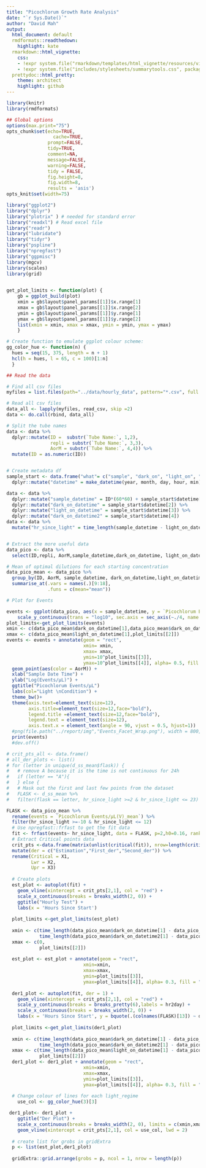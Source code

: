 ```yaml
---
title: "Picochlorum Growth Rate Analysis"
date: "`r Sys.Date()`"
author: "David Mah"
output:
  html_document: default
  rmdformats::readthedown:
    highlight: kate
  rmarkdown::html_vignette: 
    css: 
    - !expr system.file("rmarkdown/templates/html_vignette/resources/vignette.css", package = "rmarkdown")
    - !expr system.file("includes/stylesheets/summarytools.css", package = "summarytools")
  prettydoc::html_pretty:
    theme: architect
    highlight: github  
---
```



```r
library(knitr)
library(rmdformats)

## Global options
options(max.print="75")
opts_chunk$set(echo=TRUE,
	             cache=TRUE,
               prompt=FALSE,
               tidy=TRUE,
               comment=NA,
               message=FALSE,
               warning=FALSE,
               tidy = FALSE,
               fig.height=8, 
               fig.width=8,
               results = 'asis')
opts_knit$set(width=75)
```

```r
library("ggplot2")
library("dplyr")
library("plotrix" ) # needed for standard error
library("readxl") # Read excel file
library("readr") 
library("lubridate") 
library("tidyr") 
library("pspline")
library("npregfast")
library("ggpmisc")
library(mgcv)
library(scales)
library(grid)
 

get_plot_limits <- function(plot) {
    gb = ggplot_build(plot)
    xmin = gb$layout$panel_params[[1]]$x.range[1]
    xmax = gb$layout$panel_params[[1]]$x.range[2]
    ymin = gb$layout$panel_params[[1]]$y.range[1]
    ymax = gb$layout$panel_params[[1]]$y.range[2]
    list(xmin = xmin, xmax = xmax, ymin = ymin, ymax = ymax)
    }

# Create function to emulate ggplot colour scheme: 
gg_color_hue <- function(n) {
  hues = seq(15, 375, length = n + 1)
  hcl(h = hues, l = 65, c = 100)[1:n]
  }


```

```r

## Read the data

# Find all csv files 
myfiles = list.files(path="../data/hourly_data", pattern="*.csv", full.names=TRUE)

# Read all csv files
data_all <- lapply(myfiles, read_csv, skip =2)
data <- do.call(rbind, data_all)

# Split the tube names
data <- data %>% 
  dplyr::mutate(ID =  substr(`Tube Name:`, 1,2), 
                repli = substr(`Tube Name:`, 3,3),
                AorM = substr(`Tube Name:`, 4,4)) %>%
  mutate(ID = as.numeric(ID))


# Create metadata df 
sample_start <- data.frame("what"= c("sample", "dark_on", "light_on", "dark_on2"), "year" = c(2020, 2020, 2020, 2020), "month" = c(12, 12, 12,12), "day" = c(15,15,16,16), "hour" = c(20,20,8,20), "min" = c(40,05,05,05)) %>%
  dplyr::mutate("datetime" = make_datetime(year, month, day, hour, min))

data <- data %>% 
  dplyr::mutate("sample_datetime" = ID*(60*60) + sample_start$datetime[1]) %>%
  dplyr::mutate("dark_on_datetime" = sample_start$datetime[2]) %>%
  dplyr::mutate("light_on_datetime" = sample_start$datetime[3]) %>%
  dplyr::mutate("dark_on_datetime2" = sample_start$datetime[4]) 
data <- data %>% 
  mutate("hr_since_light" = time_length(sample_datetime - light_on_datetime , unit = "hour"))


# Extract the more useful data
data_pico <- data %>%
  select(ID,repli, AorM,sample_datetime,dark_on_datetime, light_on_datetime,dark_on_datetime2, hr_since_light, `Picochlorum Events`,`Picochlorum Events/μL(V)`, `Picochlorum Median FSC-A`, `Picochlorum SD FSC-A`, `Picochlorum Median SSC-A`, `Picochlorum SD SSC-A`, `Picochlorum Median PC5.5-A`, `Picochlorum SD PC5.5-A`, `Picochlorum Median PE-A`, `Picochlorum SD PE-A`) 

# Mean of optimal dilutions for each starting concentration 
data_pico_mean <- data_pico %>% 
  group_by(ID, AorM, sample_datetime, dark_on_datetime,light_on_datetime, dark_on_datetime2, hr_since_light) %>% 
  summarise_at(.vars = names(.)[9:18],
               .funs = c(mean="mean"))
```




```r
# Plot for Events

events <- ggplot(data_pico, aes(x = sample_datetime, y = `Picochlorum Events/μL(V)`))+ 
    scale_y_continuous(trans = "log10", sec.axis = sec_axis(~./4, name = "Temperature"))
plot_limits<-get_plot_limits(events)
xmin <- c(data_pico_mean$dark_on_datetime[1],data_pico_mean$dark_on_datetime2[1])
xmax <- c(data_pico_mean$light_on_datetime[1],plot_limits[[2]])
events <- events + annotate(geom = "rect", 
                            xmin= xmin,
                            xmax= xmax, 
                            ymin=10^plot_limits[[3]], 
                            ymax=10^plot_limits[[4]], alpha= 0.5, fill = "black") +
  geom_point(aes(color = AorM)) +
  xlab("Sample Date Time") +
  ylab("Log(Events/μL)") + 
  ggtitle("Picochlorum Events/μL")
  labs(col="Light \nCondition") +
  theme_bw()+ 
  theme(axis.text=element_text(size=12),
        axis.title=element_text(size=12,face="bold"),
        legend.title =element_text(size=12,face="bold"),
        legend.text = element_text(size=12),
        axis.text.x = element_text(angle = 90, vjust = 0.5, hjust=1))
  #png(file.path("../report/img","Events_Facet_Wrap.png"), width = 800, height = 600)
  print(events)
  #dev.off()  

```
``` r

# crit_pts_all <- data.frame()
# all_der_plots <- list()
# for (letter in unique(d_ss_mean$flask)) {
#   # remove A because it is the time is not continuous for 24h 
#   if (letter == "A"){
#   } else {
#   # Mask out the first and last few points from the dataset 
#   FLASK <- d_ss_mean %>% 
#   filter(flask == letter, hr_since_light >=2 & hr_since_light <= 23) %>%

FLASK <- data_pico_mean %>% 
  rename(events = `Picochlorum Events/μL(V)_mean`) %>% 
  filter(hr_since_light >=-10 & hr_since_light <= 12)
  # Use npregfast::frfast to get the fit data 
  fit <- frfast(events~ hr_since_light, data = FLASK, p=2,h0=0.16, rank1 =9, ranku= 17, kbin = 300)
  # Extract Critical points data 
  crit_pts <-data.frame(matrix(unlist(critical(fit)), nrow=length(critical(fit)), byrow=TRUE)) %>%
  mutate(der = c("Estimation","First_der","Second_der")) %>%
  rename(Critical = X1,
         Lwr = X2,
         Upr = X3) 
 
  # Create plots
  est_plot <- autoplot(fit) + 
    geom_vline(xintercept = crit_pts[2,1], col = "red") +
    scale_x_continuous(breaks = breaks_width(2, 0)) + 
    ggtitle("Hourly Test") + 
    labs(x = 'Hours Since Start')
  
  plot_limits <-get_plot_limits(est_plot)
  
  xmin <- c(time_length(data_pico_mean$dark_on_datetime[1] - data_pico_mean$light_on_datetime[1], unit ="hour"),
            time_length(data_pico_mean$dark_on_datetime2[1] - data_pico_mean$light_on_datetime[1], unit ="hour"))
  xmax <- c(0,
            plot_limits[[2]])
  
  est_plot <- est_plot + annotate(geom = "rect", 
                            xmin=xmin,
                            xmax=xmax, 
                            ymin=plot_limits[[3]], 
                            ymax=plot_limits[[4]], alpha= 0.3, fill = "black")
  
  der1_plot <- autoplot(fit, der = 1) + 
    geom_vline(xintercept = crit_pts[2,1], col = "red") + 
    scale_y_continuous(breaks = breaks_pretty(6),labels = hr2day) + 
    scale_x_continuous(breaks = breaks_width(2, 0)) + 
    labs(x = 'Hours Since Start', y = bquote(.(colnames(FLASK)[13]) ~ d^-1))
  
  plot_limits <-get_plot_limits(der1_plot)
  
  xmin <- c(time_length(data_pico_mean$dark_on_datetime[1] - data_pico_mean$light_on_datetime[1], unit ="hour"),
            time_length(data_pico_mean$dark_on_datetime2[1] - data_pico_mean$light_on_datetime[1], unit ="hour"))
  xmax <- c(time_length(data_pico_mean$light_on_datetime[1] - data_pico_mean$light_on_datetime[1], unit ="hour"),
            plot_limits[[2]])
  der1_plot <- der1_plot + annotate(geom = "rect", 
                            xmin=xmin,
                            xmax=xmax, 
                            ymin=plot_limits[[3]], 
                            ymax=plot_limits[[4]], alpha= 0.3, fill = "black")
  
  # Change colour of lines for each light_regime 
    use_col <- gg_color_hue(3)[3]

 der1_plot<- der1_plot + 
    ggtitle("Der Plot") +
    scale_x_continuous(breaks = breaks_width(2, 0), limits = c(xmin,xmax))
    geom_vline(xintercept = crit_pts[2,1], col = use_col, lwd = 2)
  
  # create list for grobs in gridExtra
  p <- list(est_plot,der1_plot)
  
  gridExtra::grid.arrange(grobs = p, ncol = 1, nrow = length(p))
```
